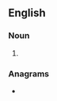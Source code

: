 ==English==

===Noun===
{{head|en|noun plural form}}

# {{plural of|yeller|lang=en}}

===Anagrams===
* {{anagrams|en|a=eellrsy|Seyller|sellery}}